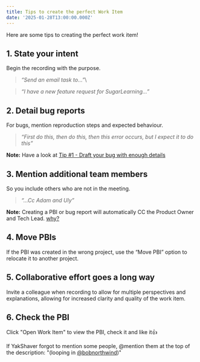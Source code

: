```yaml
---
title: Tips to create the perfect Work Item
date: '2025-01-28T13:00:00.000Z'
---
```


Here are some tips to creating the perfect work item!

## 1. **State your intent**

Begin the recording with the purpose.

> *“Send an email task to...”*\\

> *“I have a new feature request for SugarLearning...”*

## 2. **Detail bug reports**

For bugs, mention reproduction steps and expected behaviour.

> *“First do this, then do this, then this error occurs, but I expect it to do this”*

**Note:** Have a look at [Tip #1 - Draft your bug with enough details](https://www.ssw.com.au/rules/report-bugs-and-suggestions/#tip-1-draft-your-bug-with-enough-details)

## 3. **Mention additional team members**

So you include others who are not in the meeting.

> *“...Cc Adam and Uly”*

**Note:** Creating a PBI or bug report will automatically CC the Product Owner and Tech Lead. [why?](/user-mention-guidelines-in-work-item-descriptions)

## 4. **Move PBIs**

If the PBI was created in the wrong project, use the “Move PBI” option to relocate it to another project.

## 5. **Collaborative effort goes a long way**

Invite a colleague when recording to allow for multiple perspectives and explanations, allowing for increased clarity and quality of the work item.

## 6. **Check the PBI**

Click "Open Work Item" to view the PBI, check it and like it👍

If YakShaver forgot to mention some people, @mention them at the top of the description: "(looping in [@bobnorthwind](https://github.com/tiagov8))"
